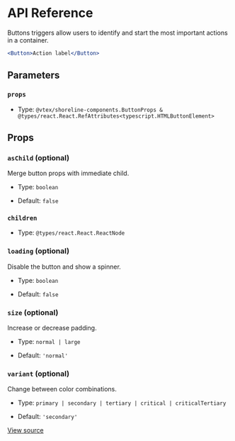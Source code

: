# API Reference

Buttons triggers allow users to identify and start the most important actions in a container.

```jsx
<Button>Action label</Button>
```

## Parameters

### `props`

- Type: `@vtex/shoreline-components.ButtonProps & @types/react.React.RefAttributes<typescript.HTMLButtonElement>`

## Props

### `asChild` (optional)

Merge button props with immediate child.

- Type: `boolean`

- Default: `false`

### `children`

- Type: `@types/react.React.ReactNode`

### `loading` (optional)

Disable the button and show a spinner.

- Type: `boolean`

- Default: `false`

### `size` (optional)

Increase or decrease padding.

- Type: `normal | large`

- Default: `'normal'`

### `variant` (optional)

Change between color combinations.

- Type: `primary | secondary | tertiary | critical | criticalTertiary`

- Default: `'secondary'`

[View source](https://github.com/vtex/shoreline/blob/f511fc130/packages/components/src/button/button.tsx#L14)
